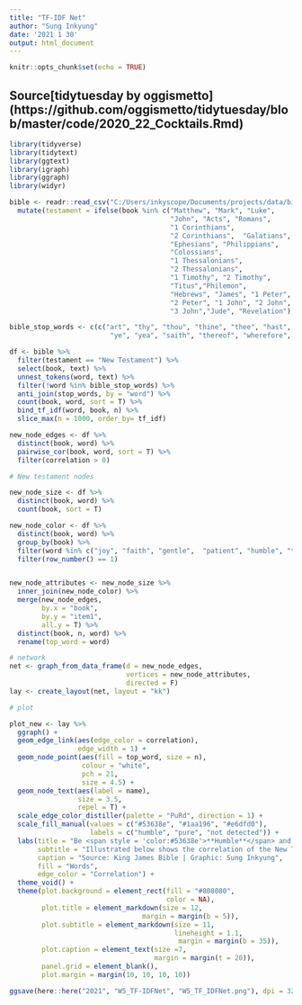 ```yaml
---
title: "TF-IDF Net"
author: "Sung Inkyung"
date: '2021 1 30'
output: html_document
---
```


```r
knitr::opts_chunk$set(echo = TRUE)
```
## Source[tidytuesday by oggismetto] (https://github.com/oggismetto/tidytuesday/blob/master/code/2020_22_Cocktails.Rmd)
```r
library(tidyverse)
library(tidytext)
library(ggtext)
library(igraph)
library(ggraph)
library(widyr)
```


```r
bible <- readr::read_csv("C:/Users/inkyscope/Documents/projects/data/bible_kjv_new.csv") %>% 
  mutate(testament = ifelse(book %in% c("Matthew", "Mark", "Luke",
                                        "John", "Acts", "Romans", 
                                        "1 Corinthians", 
                                        "2 Corinthians",  "Galatians",
                                        "Ephesians", "Philippians",
                                        "Colossians", 
                                        "1 Thessalonians",
                                        "2 Thessalonians", 
                                        "1 Timothy", "2 Timothy",
                                        "Titus","Philemon",
                                        "Hebrews", "James", "1 Peter",
                                        "2 Peter", "1 John", "2 John",
                                        "3 John","Jude", "Revelation"), "New Testament", "Old Testament"))
```


```r
bible_stop_words <- c(c("art", "thy", "thou", "thine", "thee", "hast", "hath","shalt",
                         "ye", "yea", "saith", "thereof", "wherefore", "lo", "aaron", "aaron's", "aaronites", "abarim")) 

df <- bible %>% 
  filter(testament == "New Testament") %>% 
  select(book, text) %>% 
  unnest_tokens(word, text) %>% 
  filter(!word %in% bible_stop_words) %>% 
  anti_join(stop_words, by = "word") %>% 
  count(book, word, sort = T) %>% 
  bind_tf_idf(word, book, n) %>% 
  slice_max(n = 1000, order_by= tf_idf)

new_node_edges <- df %>% 
  distinct(book, word) %>% 
  pairwise_cor(book, word, sort = T) %>% 
  filter(correlation > 0) 

```

```r
# New testament nodes

new_node_size <- df %>% 
  distinct(book, word) %>% 
  count(book, sort = T)

new_node_color <- df %>% 
  distinct(book, word) %>% 
  group_by(book) %>% 
  filter(word %in% c("joy", "faith", "gentle",  "patient", "humble", "true", "right", "holy", "pure", "love", "kind")) %>% 
  filter(row_number() == 1)


new_node_attributes <- new_node_size %>% 
  inner_join(new_node_color) %>% 
  merge(new_node_edges, 
        by.x = "book",
        by.y = "item1",
        all.y = T) %>% 
  distinct(book, n, word) %>% 
  rename(top_word = word) 
```


```r
# network
net <- graph_from_data_frame(d = new_node_edges,
                             vertices = new_node_attributes,
                             directed = F)
lay <- create_layout(net, layout = "kk")

```

```r
# plot

plot_new <- lay %>% 
  ggraph() +
  geom_edge_link(aes(edge_color = correlation),
                 edge_width = 1) +
  geom_node_point(aes(fill = top_word, size = n),
                  colour = "white", 
                  pch = 21, 
                  size = 4.5) +
  geom_node_text(aes(label = name), 
                 size = 3.5,
                 repel = T) +
  scale_edge_color_distiller(palette = "PuRd", direction = 1) +
  scale_fill_manual(values = c("#53638e", "#1aa196", "#e6dfd0"),
                    labels = c("humble", "pure", "not detected")) +
  labs(title = "Be <span style = 'color:#53638e'>**Humble**</span> and <span style = 'color: #1aa196'>**Pure**</span>",
       subtitle = "Illustrated below shows the correlation of the New Testament Books<br>containing selected words from the top 1000 tf-idf values.<br>(selected words : joy, faith, gentle, patient, **humble**, true, right, holy, **pure**, love, kind)",
       caption = "Source: King James Bible | Graphic: Sung Inkyung",
       fill = "Words",
       edge_color = "Correlation") +
  theme_void() +
  theme(plot.background = element_rect(fill = "#808080", 
                                       color = NA),
        plot.title = element_markdown(size = 12,
                                 margin = margin(b = 5)),
        plot.subtitle = element_markdown(size = 11,
                                         lineheight = 1.1,
                                          margin = margin(b = 35)),
        plot.caption = element_text(size =7,
                                    margin = margin(t = 20)),
        panel.grid = element_blank(),
        plot.margin = margin(10, 10, 10, 10))

ggsave(here::here("2021", "W5_TF-IDFNet", "W5_TF_IDFNet.png"), dpi = 320, widt = 21, height = 15, units = "cm")

```
